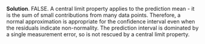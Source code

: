 
\color{blue}

**Solution**. FALSE. A central limit property applies to the prediction mean - it is the sum of small contributions from many data points. Therefore, a normal approximation is appropriate for the confidence interval even when the residuals indicate non-normality. The prediction interval is dominated by a single measurement error, so is not rescued by a central limit property.

\color{black}

